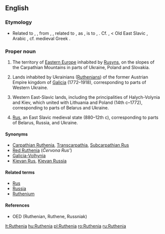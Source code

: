 ==English==
{{wikipedia}}

===Etymology===
* Related to {{term|Ruthene}}, {{term|Ruthenian}}, from {{ML.}} {{term|Rutheni|lang=la}}, {{term|Ruteni|lang=la}}, related to {{term|Russi|lang=la}}, {{term|Ruzi|lang=la}} as {{term|Prutheni|lang=la}}, {{term|Pruteni|lang=la}} is to {{term|Prussi|lang=la}}, {{term|Pruzi||[[Prussian]]s|lang=la}}.  Cf. {{term|Rus}}, {{term|Russ}} < Old East Slavic {{term|Русь|tr=Rus’|sc=Cyrl}}, Arabic {{term|روس|tr=rūs|sc=Arab}}, cf. medieval Greek {{term|οί Ῥῶς|tr=oi Rhos|sc=Grek}}.

===Proper noun===
{{en-proper noun}}

# The territory of [[Eastern Europe]] inhabited by [[Rusyn]]s, on the slopes of the Carpathian Mountains in parts of Ukraine, Poland and Slovakia.
# {{historical}} Lands inhabited by Ukrainians ([[Ruthenian]]s) of the former Austrian Empire kingdom of [[Galicia]] (1772–1918), corresponding to parts of Western Ukraine.
# {{historical}} Western East-Slavic lands, including the principalities of Halych-Volynia and Kiev, which united with Lithuania and Poland (14th c–1772), corresponding to parts of Belarus and Ukraine.
# {{historical}} [[Rus]], an East Slavic medieval state (880–12th c), corresponding to parts of Belarus, Russia, and Ukraine.

====Synonyms====
* [[Carpathian Ruthenia]], [[Transcarpathia]], [[Subcarpathian Rus]]
* [[Red Ruthenia]] (''Červona Rus’'')
* [[Galicia-Volhynia]]
* [[Kievan Rus]], [[Kievan Russia]]

====Related terms====
* [[Rus]]
* [[Russia]]
* [[Ruthenium]]

====References====
* OED (Ruthenian, Ruthene, Russniak)

[[lt:Ruthenia]]
[[hu:Ruthenia]]
[[pl:Ruthenia]]
[[ro:Ruthenia]]
[[ru:Ruthenia]]